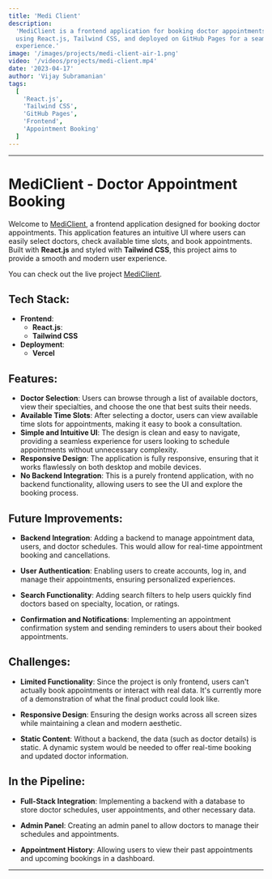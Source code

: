```yaml
---
title: 'Medi Client'
description:
  'MediClient is a frontend application for booking doctor appointments. Built
  using React.js, Tailwind CSS, and deployed on GitHub Pages for a seamless user
  experience.'
image: '/images/projects/medi-client-air-1.png'
video: '/videos/projects/medi-client.mp4'
date: '2023-04-17'
author: 'Vijay Subramanian'
tags:
  [
    'React.js',
    'Tailwind CSS',
    'GitHub Pages',
    'Frontend',
    'Appointment Booking'
  ]
---
```


---

# MediClient - Doctor Appointment Booking

Welcome to [MediClient](https://vs-medi-client.vercel.app/), a frontend
application designed for booking doctor appointments. This application features
an intuitive UI where users can easily select doctors, check available time
slots, and book appointments. Built with **React.js** and styled with **Tailwind
CSS**, this project aims to provide a smooth and modern user experience.

You can check out the live project
[MediClient](https://vs-medi-client.vercel.app/).

## Tech Stack:

- **Frontend**:
  - **React.js**:
  - **Tailwind CSS**
- **Deployment**:
  - **Vercel**

## Features:

- **Doctor Selection**: Users can browse through a list of available doctors,
  view their specialties, and choose the one that best suits their needs.
- **Available Time Slots**: After selecting a doctor, users can view available
  time slots for appointments, making it easy to book a consultation.
- **Simple and Intuitive UI**: The design is clean and easy to navigate,
  providing a seamless experience for users looking to schedule appointments
  without unnecessary complexity.
- **Responsive Design**: The application is fully responsive, ensuring that it
  works flawlessly on both desktop and mobile devices.
- **No Backend Integration**: This is a purely frontend application, with no
  backend functionality, allowing users to see the UI and explore the booking
  process.

## Future Improvements:

- **Backend Integration**: Adding a backend to manage appointment data, users,
  and doctor schedules. This would allow for real-time appointment booking and
  cancellations.

- **User Authentication**: Enabling users to create accounts, log in, and manage
  their appointments, ensuring personalized experiences.

- **Search Functionality**: Adding search filters to help users quickly find
  doctors based on specialty, location, or ratings.

- **Confirmation and Notifications**: Implementing an appointment confirmation
  system and sending reminders to users about their booked appointments.

## Challenges:

- **Limited Functionality**: Since the project is only frontend, users can't
  actually book appointments or interact with real data. It's currently more of
  a demonstration of what the final product could look like.

- **Responsive Design**: Ensuring the design works across all screen sizes while
  maintaining a clean and modern aesthetic.

- **Static Content**: Without a backend, the data (such as doctor details) is
  static. A dynamic system would be needed to offer real-time booking and
  updated doctor information.

## In the Pipeline:

- **Full-Stack Integration**: Implementing a backend with a database to store
  doctor schedules, user appointments, and other necessary data.
- **Admin Panel**: Creating an admin panel to allow doctors to manage their
  schedules and appointments.

- **Appointment History**: Allowing users to view their past appointments and
  upcoming bookings in a dashboard.

---
